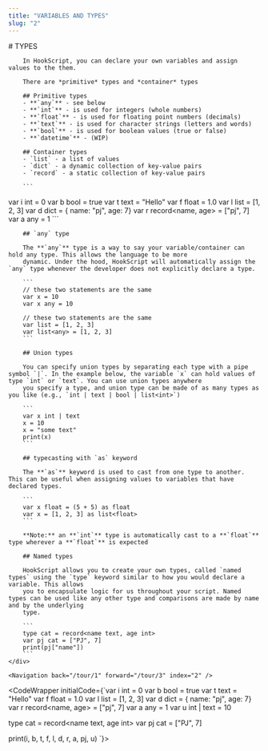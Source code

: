 ```yaml
---
title: "VARIABLES AND TYPES"
slug: "2"
---
```



<InstructionsWrapper>
	<div className="instructions-main">
		# TYPES

		In HookScript, you can declare your own variables and assign values to the them.

		There are *primitive* types and *container* types

		## Primitive types
		- **`any`** - see below
		- **`int`** - is used for integers (whole numbers)
		- **`float`** - is used for floating point numbers (decimals)
		- **`text`** - is used for character strings (letters and words)
		- **`bool`** - is used for boolean values (true or false)
		- **`datetime`** - (WIP)
		
		## Container types
		- `list` - a list of values
		- `dict` - a dynamic collection of key-value pairs
		- `record` - a static collection of key-value pairs

		```
var i int = 0
var b bool = true
var t text = "Hello"
var f float = 1.0
var l list = [1, 2, 3]
var d dict = { name: "pj", age: 7}
var r record<name, age> = ["pj", 7]
var a any = 1
		```

		## `any` type

		The **`any`** type is a way to say your variable/container can hold any type. This allows the language to be more
		dynamic. Under the hood, HookScript will automatically assign the `any` type whenever the developer does not explicitly declare a type.

		```
		// these two statements are the same
		var x = 10
		var x any = 10

		// these two statements are the same
		var list = [1, 2, 3]
		var list<any> = [1, 2, 3]
		```

		## Union types

		You can specify union types by separating each type with a pipe symbol `|`. In the example below, the variable `x` can hold values of type `int` or `text`. You can use union types anywhere
		you specify a type, and union type can be made of as many types as you like (e.g., `int | text | bool | list<int>`)

		```
		var x int | text
		x = 10
		x = "some text"
		print(x)
		```

		## typecasting with `as` keyword

		The **`as`** keyword is used to cast from one type to another. This can be useful when assigning values to variables that have declared types.

		```
		var x float = (5 + 5) as float
		var x = [1, 2, 3] as list<float>
		```

		**Note:** an **`int`** type is automatically cast to a **`float`** type wherever a **`float`** is expected

		## Named types

		HookScript allows you to create your own types, called `named types` using the `type` keyword similar to how you would declare a variable. This allows
		you to encapsulate logic for us throughout your script. Named types can be used like any other type and comparisons are made by name and by the underlying
		type.

		```
		type cat = record<name text, age int>
		var pj cat = ["PJ", 7]
		print(pj["name"])
		```
	</div>

	<Navigation back="/tour/1" forward="/tour/3" index="2" />

</InstructionsWrapper>

<CodeWrapper initialCode={`var i int = 0
var b bool = true
var t text = "Hello"
var f float = 1.0
var l list = [1, 2, 3]
var d dict = { name: "pj", age: 7}
var r record<name, age> = ["pj", 7]
var a any = 1
var u int | text = 10

type cat = record<name text, age int>
var pj cat = ["PJ", 7]

print(i, b, t, f, l, d, r, a, pj, u)
`}>
</CodeWrapper>